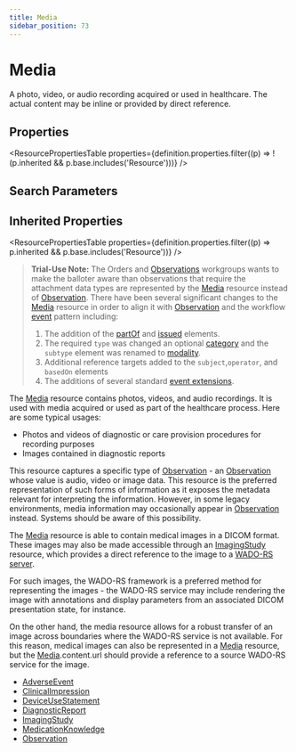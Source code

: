 ```yaml
---
title: Media
sidebar_position: 73
---
```



# Media

A photo, video, or audio recording acquired or used in healthcare. The actual content may be inline or provided by direct reference.

<Tabs queryString="section">
<TabItem value="schema" label="Schema" default>

## Properties

<ResourcePropertiesTable
  properties={definition.properties.filter((p) => !(p.inherited && p.base.includes('Resource')))}
/>

## Search Parameters

<SearchParamsTable searchParams={definition.searchParameters} />

## Inherited Properties

<ResourcePropertiesTable properties={definition.properties.filter((p) => p.inherited && p.base.includes('Resource'))} />

</TabItem>
  <TabItem value="usage" label="Usage">
    <div> <a name="scope"></a>    <a name="dstu"></a> <blockquote class="stu-note"><p><b>Trial-Use Note:</b>    The Orders and <a href="/docs/api/fhir/resources/observation">Observations</a> workgroups wants to make the balloter aware than observations that require the attachment data types are represented by the <a href="/docs/api/fhir/resources/media">Media</a> resource instead of <a href="/docs/api/fhir/resources/observation">Observation</a>.  There have been several significant changes to  the <a href="/docs/api/fhir/resources/media">Media</a> resource in order to align it with <a href="/docs/api/fhir/resources/observation">Observation</a> and the workflow <a href="https://www.hl7.org/fhir/event.html">event</a> pattern including:</p>    <ol>     <li>The addition of the <a href="https://www.hl7.org/fhir/media-definitions.html#Media.partOf">partOf</a> and <a href="https://www.hl7.org/fhir/media-definitions.html#issued">issued</a> elements.</li>     <li>The required <code>type</code> was changed an optional <a href="https://www.hl7.org/fhir/media-definitions.html#category">category</a> and the <code>subtype</code> element was renamed to  <a href="https://www.hl7.org/fhir/media-definitions.html#modality">modality</a>.</li>     <li>Additional reference targets added to the <code>subject</code>,<code>operator</code>, and <code>basedOn</code> elements</li>     <li>The additions of several standard <a href="https://www.hl7.org/fhir/media-profiles.html#extensions">event extensions</a>.</li>    </ol> </blockquote> <p> The <a href="/docs/api/fhir/resources/media">Media</a> resource contains photos, videos, and audio recordings. It is used with media acquired or used as part of the healthcare process. Here are some typical usages: </p> <ul>  <li>Photos and videos of diagnostic or care provision procedures for recording purposes </li>  <li>Images contained in diagnostic reports</li>  </ul> </div>
    </TabItem>
  <TabItem value="relationships" label="Relationships">
    <div> <a name="bnr"></a>   <p> This resource captures a specific type of <a href="/docs/api/fhir/resources/observation">Observation</a> - an <a href="/docs/api/fhir/resources/observation">Observation</a> whose value is audio, video or image data.   This resource is the preferred representation of such forms of information as it exposes the metadata relevant for  interpreting the information.  However, in some legacy environments, media information may occasionally appear in  <a href="/docs/api/fhir/resources/observation">Observation</a> instead.  Systems should be aware of this possibility. </p> <p> The <a href="/docs/api/fhir/resources/media">Media</a> resource is able to contain medical images in a DICOM format. These images may also be made accessible  through an <a href="/docs/api/fhir/resources/imagingstudy">ImagingStudy</a> resource, which provides a direct reference to the image to a <a href="https://www.hl7.org/fhir/ftp://medical.nema.org/medical/dicom/final/sup161_ft.pdf">WADO-RS server</a>. </p> <p> For such images, the WADO-RS framework is a preferred method for representing the images - the WADO-RS service may include rendering the image with annotations and display parameters from an associated DICOM  presentation state, for instance.  </p> <p> On the other hand, the media resource allows for a robust transfer of an image across boundaries where the WADO-RS service is not available. For this reason, medical images can also be represented in  a <a href="/docs/api/fhir/resources/media">Media</a> resource, but the <a href="/docs/api/fhir/resources/media">Media</a>.content.url should provide a reference to a source WADO-RS service  for the image. </p> </div>
    </TabItem>
  
  <TabItem value="referencedBy" label="Referenced By">
    <ul><li><a href="/docs/api/fhir/resources/adverseevent">AdverseEvent</a></li>
<li><a href="/docs/api/fhir/resources/clinicalimpression">ClinicalImpression</a></li>
<li><a href="/docs/api/fhir/resources/deviceusestatement">DeviceUseStatement</a></li>
<li><a href="/docs/api/fhir/resources/diagnosticreport">DiagnosticReport</a></li>
<li><a href="/docs/api/fhir/resources/imagingstudy">ImagingStudy</a></li>
<li><a href="/docs/api/fhir/resources/medicationknowledge">MedicationKnowledge</a></li>
<li><a href="/docs/api/fhir/resources/observation">Observation</a></li></ul>
    </TabItem>

</Tabs>

